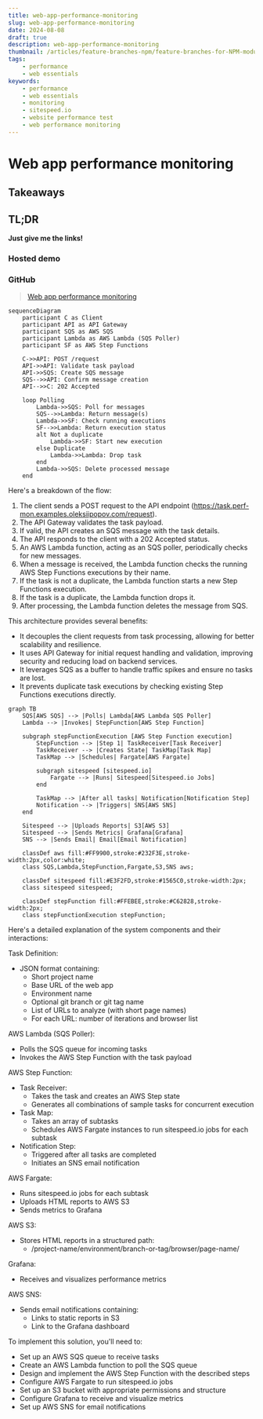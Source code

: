 ```yaml
---
title: web-app-performance-monitoring
slug: web-app-performance-monitoring
date: 2024-08-08
draft: true
description: web-app-performance-monitoring
thumbnail: /articles/feature-branches-npm/feature-branches-for-NPM-modules.png
tags:
    - performance
    - web essentials
keywords:
    - performance
    - web essentials
    - monitoring
    - sitespeed.io
    - website performance test
    - web performance monitoring
---
```


# Web app performance monitoring

## Takeaways



## TL;DR

**Just give me the links!**

### Hosted demo


### GitHub

> [Web app performance monitoring](https://github.com/AlexeyPopovUA/web-app-performance-monitoring)


```mermaid
sequenceDiagram
    participant C as Client
    participant API as API Gateway
    participant SQS as AWS SQS
    participant Lambda as AWS Lambda (SQS Poller)
    participant SF as AWS Step Functions

    C->>API: POST /request
    API->>API: Validate task payload
    API->>SQS: Create SQS message
    SQS-->>API: Confirm message creation
    API-->>C: 202 Accepted

    loop Polling
        Lambda->>SQS: Poll for messages
        SQS-->>Lambda: Return message(s)
        Lambda->>SF: Check running executions
        SF-->>Lambda: Return execution status
        alt Not a duplicate
            Lambda->>SF: Start new execution
        else Duplicate
            Lambda->>Lambda: Drop task
        end
        Lambda->>SQS: Delete processed message
    end
```

Here's a breakdown of the flow:

1. The client sends a POST request to the API endpoint (https://task.perf-mon.examples.oleksiipopov.com/request).
2. The API Gateway validates the task payload.
3. If valid, the API creates an SQS message with the task details.
4. The API responds to the client with a 202 Accepted status.
5. An AWS Lambda function, acting as an SQS poller, periodically checks for new messages.
6. When a message is received, the Lambda function checks the running AWS Step Functions executions by their name.
7. If the task is not a duplicate, the Lambda function starts a new Step Functions execution.
8. If the task is a duplicate, the Lambda function drops it.
9. After processing, the Lambda function deletes the message from SQS.

This architecture provides several benefits:

- It decouples the client requests from task processing, allowing for better scalability and resilience.
- It uses API Gateway for initial request handling and validation, improving security and reducing load on backend services.
- It leverages SQS as a buffer to handle traffic spikes and ensure no tasks are lost.
- It prevents duplicate task executions by checking existing Step Functions executions directly.

```mermaid
graph TB
    SQS[AWS SQS] --> |Polls| Lambda[AWS Lambda SQS Poller]
    Lambda --> |Invokes| StepFunction[AWS Step Function]

    subgraph stepFunctionExecution [AWS Step Function execution]
        StepFunction --> |Step 1| TaskReceiver[Task Receiver]
        TaskReceiver --> |Creates State| TaskMap[Task Map]
        TaskMap --> |Schedules| Fargate[AWS Fargate]

        subgraph sitespeed [sitespeed.io]
            Fargate --> |Runs| Sitespeed[Sitespeed.io Jobs]
        end

        TaskMap --> |After all tasks| Notification[Notification Step]
        Notification --> |Triggers| SNS[AWS SNS]
    end
    
    Sitespeed --> |Uploads Reports| S3[AWS S3]
    Sitespeed --> |Sends Metrics| Grafana[Grafana]
    SNS --> |Sends Email| Email[Email Notification]

    classDef aws fill:#FF9900,stroke:#232F3E,stroke-width:2px,color:white;
    class SQS,Lambda,StepFunction,Fargate,S3,SNS aws;

    classDef sitespeed fill:#E3F2FD,stroke:#1565C0,stroke-width:2px;
    class sitespeed sitespeed;

    classDef stepFunction fill:#FFEBEE,stroke:#C62828,stroke-width:2px;
    class stepFunctionExecution stepFunction;

```

Here's a detailed explanation of the system components and their interactions:

Task Definition:

* JSON format containing:
  * Short project name
  * Base URL of the web app
  * Environment name
  * Optional git branch or git tag name
  * List of URLs to analyze (with short page names)
  * For each URL: number of iterations and browser list

AWS Lambda (SQS Poller):

* Polls the SQS queue for incoming tasks
* Invokes the AWS Step Function with the task payload

AWS Step Function:

* Task Receiver:
  * Takes the task and creates an AWS Step state
  * Generates all combinations of sample tasks for concurrent execution
* Task Map:
  * Takes an array of subtasks
  * Schedules AWS Fargate instances to run sitespeed.io jobs for each subtask
* Notification Step:
  * Triggered after all tasks are completed
  * Initiates an SNS email notification

AWS Fargate:

* Runs sitespeed.io jobs for each subtask
* Uploads HTML reports to AWS S3
* Sends metrics to Grafana

AWS S3:

* Stores HTML reports in a structured path:
  * /project-name/environment/branch-or-tag/browser/page-name/

Grafana:

* Receives and visualizes performance metrics

AWS SNS:

* Sends email notifications containing:
  * Links to static reports in S3
  * Link to the Grafana dashboard

To implement this solution, you'll need to:

* Set up an AWS SQS queue to receive tasks
* Create an AWS Lambda function to poll the SQS queue
* Design and implement the AWS Step Function with the described steps
* Configure AWS Fargate to run sitespeed.io jobs
* Set up an S3 bucket with appropriate permissions and structure
* Configure Grafana to receive and visualize metrics
* Set up AWS SNS for email notifications
